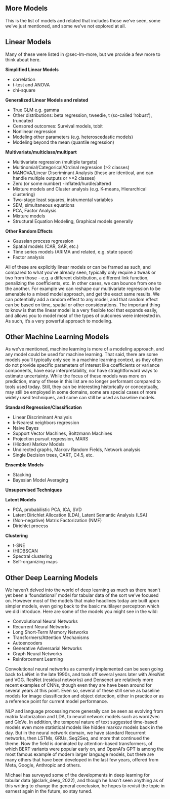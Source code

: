 

:::{.content-visible when-format='html'}

# More Models {#sec-app-more-models}


This is the list of models and related that includes those we've seen, some we've just mentioned, and some we've not explored at all. 


## Linear Models {#sec-app-more-linear}

Many of these were listed in @sec-lm-more, but we provide a few more to think about here.

**Simplified Linear Models**

- correlation
- t-test and ANOVA
- chi-square

**Generalized Linear Models and related**

- True GLM e.g. gamma
- Other distributions: beta regression, tweedie, t (so-called 'robust'), truncated
- Censored outcomes: Survival models, tobit
- Nonlinear regression 
- Modeling other parameters (e.g. heteroscedastic models)
- Modeling beyond the mean (quantile regression)

**Multivariate/multiclass/multipart**

- Multivariate regression (multiple targets)
- Multinomial/Categorical/Ordinal regression (>2 classes)
- MANOVA/Linear Discriminant Analysis (these are identical, and can handle multiple outputs or >=2 classes)
- Zero (or some number) -inflated/hurdle/altered
- Mixture models and Cluster analysis (e.g. K-means, Hierarchical clustering)
- Two-stage least squares, instrumental variables
- SEM, simultaneous equations
- PCA, Factor Analysis
- Mixture models
- Structural Equation Modeling, Graphical models generally


**Other Random Effects**

- Gaussian process regression
- Spatial models (CAR, SAR, etc.)
- Time series models (ARIMA and related, e.g. state space)
- Factor analysis


All of these are explicitly linear models or can be framed as such, and compared to what you've already seen, typically only require a tweak or two from those - e.g. a different distribution, a different link function, penalizing the coefficients, etc. In other cases, we can bounce from one to the another. For example we can reshape our multivariate regression to be amenable to a mixed model approach, and get the exact same results. We can potentially add a random effect to any model, and that random effect can be based on time, spatial or other considerations. The important thing to know is that the linear model is a very flexible tool that expands easily, and allows you to model most of the types of outcomes were interested in. As such, it's a very powerful approach to modeling.


## Other Machine Learning Models {#sec-app-more-ml}

As we've mentioned, machine learning is more of a modeling approach, and any model could be used for machine learning. That said, there are some models you'll typically only see in a machine learning context, as they often do not provide specific parameters of interest like coefficients or variance components, have easy interpretability, nor have straightforward ways to estimate uncertainty. While the focus of these models was more on prediction, many of these in this list are no longer performant compared to tools used today. Still, they can be interesting historically or conceptually, may still be employed in some domains, some are special cases of more widely used techniques, and some can still be used as baseline models.


**Standard Regression/Classification**

- Linear Discriminant Analysis
- k-Nearest neighbors regression
- Naive Bayes
- Support Vector Machines, Boltzmann Machines
- Projection pursuit regression, MARS
- (Hidden) Markov Models
- Undirected graphs, Markov Random Fields, Network analysis
- Single Decision trees, CART, C4.5, etc.

**Ensemble Models**

- Stacking
- Bayesian Model Averaging

**Unsupervised Techniques**

**Latent Models**

- PCA, probabilistic PCA, ICA, SVD
- Latent Dirichlet Allocation (LDA), Latent Semantic Analysis (LSA)
- (Non-negative) Matrix Factorization (NMF)
- Dirichlet process

**Clustering**

- t-SNE
- (H)DBSCAN
- Spectral clustering
- Self-organizing maps




## Other Deep Learning Models {#sec-app-more-dl}

We haven't delved into the world of deep learning as much as there hasn't yet been a 'foundational' model for tabular data of the sort we've focused on. However most of the models that make headlines today are built upon simpler models, even going back to the basic multilayer perceptron which we did introduce. Here are some of the models you might see in the wild:

- Convolutional Neural Networks
- Recurrent Neural Networks
- Long Short-Term Memory Networks
- Transformers/Attention Mechanisms
- Autoencoders
- Generative Adversarial Networks
- Graph Neural Networks
- Reinforcement Learning


Convolutional neural networks as currently implemented can be seen going back to LeNet in the late 1990s, and took off several years later with AlexNet and VGG. ResNet (residual networks) and Densenet are relatively more recent examples of CNNs, though even they are have been around for several years at this point. Even so, several of these still serve as baseline models for image classification and object detection, either in practice or as a reference point for current model performance.

NLP and language processing more generally can be seen as evolving from matrix factorization and LDA, to neural network models such as word2vec and GloVe. In addition, the temporal nature of text suggested time-based models even more statistical models like hidden markov models back in the day. But in the neural network domain, we have standard Recurrent networks, then LSTMs, GRUs, Seq2Seq, and more that continued the theme. Now the field is dominated by attention-based transformers, of which BERT variants were popular early on, and OpenAI's GPT is among the most famous example of modern larger language models, but there are many others that have been developed in the last few years, offered from Meta, Google, Anthropic and others.

Michael has surveyed some of the developments in deep learning for tabular data (@clark_deep_2022), and though he hasn't seen anything as of this writing to change the general conclusion, he hopes to revisit the topic in earnest again in the future, so stay tuned.
:::

